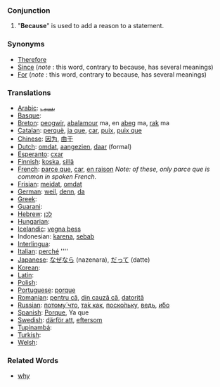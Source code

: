 ===Conjunction===
#"'''Because'''" is used to add a reason to a statement.

===Synonyms===
* [[Therefore]]
* [[Since]] (''note'' : this word, contrary to because, has several meanings) 
* [[For]] (''note'' : this word, contrary to because, has several meanings) 

===Translations===
*[[Arabic]]: [[بسبب]]
*[[Basque]]: [[]]
*[[Breton]]: [[peogwir]], [[abalamour]] ma, en [[abeg]] ma, [[rak]] ma
*[[Catalan]]: [[perquè]], [[ja que]], [[car]], [[puix]], [[puix que]]
*[[Chinese]]: [[因为]], [[由于]]
*[[Dutch]]: [[omdat]], [[aangezien]], [[daar]] (formal)
*[[Esperanto]]: [[cxar]]
*[[Finnish]]: [[koska]], [[sillä]]
*[[French]]: [[parce que]], [[car]], [[en raison]] ''Note: of these, only parce que is common in spoken French.''
*[[Frisian]]: [[meidat]], [[omdat]]
*[[German]]: [[weil]], [[denn]], [[da]]
*[[Greek]]: [[]]
*[[Guarani]]: [[]]
*[[Hebrew]]: [[לכן]]
*[[Hungarian]]: [[]]
*[[Icelandic]]: [[vegna þess]]
*Indonesian: [[karena]], [[sebab]]
*[[Interlingua]]: [[]]
*[[Italian]]: [[perché]] ''''
*[[Japanese]]: [[なぜなら]] (nazenara), [[だって]] (datte)
*[[Korean]]: [[]]
*[[Latin]]: [[]]
*[[Polish]]: [[]]
*[[Portuguese]]: [[porque]]
*[[Romanian]]: [[pentru că]], [[din cauză că]], [[datorită]]
*[[Russian]]: [[потому что|потому́ что]], [[так как|та́к как]], [[поскольку|поско́льку]], [[ведь]], [[ибо|и́бо]]
*[[Spanish]]: [[Porque]], Ya que
*[[Swedish]]: [[därför att]], [[eftersom]]
*[[Tupinambá]]: [[]]
*[[Turkish]]: [[]]
*[[Welsh]]: [[]]

===Related Words===
*[[why]]